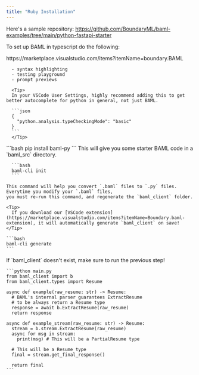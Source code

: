 ```yaml
---
title: "Ruby Installation"
---
```


Here's a sample repository: 
https://github.com/BoundaryML/baml-examples/tree/main/python-fastapi-starter

To set up BAML in typescript do the following:

<Steps>
  <Step title="Install BAML VSCode Extension">
      https://marketplace.visualstudio.com/items?itemName=boundary.BAML

      - syntax highlighting
      - testing playground
      - prompt previews

      <Tip>
      In your VSCode User Settings, highly recommend adding this to get better autocomplete for python in general, not just BAML.

      ```json
      {
        "python.analysis.typeCheckingMode": "basic"
      }
      ```
      </Tip>
  </Step>
  <Step title="Install baml">
        ```bash
        pip install baml-py
        ```
  </Step>
  <Step title="Add some starter code">
      This will give you some starter BAML code in a `baml_src` directory.

      ```bash
      baml-cli init
      ```
  </Step>
  <Step title="Generate python code from .baml files">

    This command will help you convert `.baml` files to `.py` files. Everytime you modify your `.baml` files,
    you must re-run this command, and regenerate the `baml_client` folder.

    <Tip>
      If you download our [VSCode extension](https://marketplace.visualstudio.com/items?itemName=Boundary.baml-extension), it will automatically generate `baml_client` on save!
    </Tip>

    ```bash
    baml-cli generate
    ```
  </Step>
  <Step title="Use a baml function in python!">
    <Tip>If `baml_client` doesn't exist, make sure to run the previous step!</Tip>

    ```python main.py
    from baml_client import b
    from baml_client.types import Resume

    async def example(raw_resume: str) -> Resume: 
      # BAML's internal parser guarantees ExtractResume
      # to be always return a Resume type
      response = await b.ExtractResume(raw_resume)
      return response

    async def example_stream(raw_resume: str) -> Resume:
      stream = b.stream.ExtractResume(raw_resume)
      async for msg in stream:
        print(msg) # This will be a PartialResume type
      
      # This will be a Resume type
      final = stream.get_final_response()

      return final
    ```
  </Step>
</Steps>